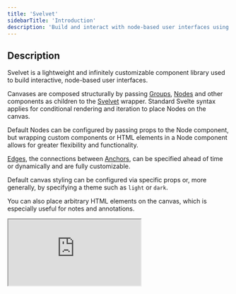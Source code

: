```yaml
---
title: 'Svelvet'
sidebarTitle: 'Introduction'
description: 'Build and interact with node-based user interfaces using Svelte'
---
```


## Description

Svelvet is a lightweight and infinitely customizable component library used to build interactive, node-based user interfaces.

Canvases are composed structurally by passing [Groups](/components/group), [Nodes](/components/node) and other components as children to the [Svelvet](/components/svelvet) wrapper. Standard Svelte syntax applies for conditional rendering and iteration to place Nodes on the canvas.

Default Nodes can be configured by passing props to the Node component, but wrapping custom components or HTML elements in a Node component allows for greater flexibility and functionality.

[Edges](/components/edge), the connections between [Anchors](/components/anchor), can be specified ahead of time or dynamically and are fully customizable.

Default canvas styling can be configured via specific props or, more generally, by specifying a theme such as `light` or `dark`.

You can also place arbitrary HTML elements on the canvas, which is especially useful for notes and annotations.

<iframe
  src="https://stackblitz.com/edit/svelvet-v7?embed=1&file=src/routes/+page.svelte&theme=dark&view=preview"
  style={{ width: '100%', height: '500px' }}
></iframe>
